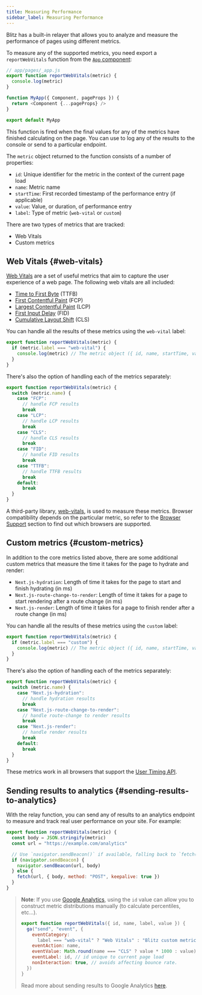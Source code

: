 ```yaml
---
title: Measuring Performance
sidebar_label: Measuring Performance
---
```


Blitz has a built-in relayer that allows you to analyze and measure the
performance of pages using different metrics.

To measure any of the supported metrics, you need export a
`reportWebVitals` function from the [`App` component](./app-component):

```js
// app/pages/_app.js
export function reportWebVitals(metric) {
  console.log(metric)
}

function MyApp({ Component, pageProps }) {
  return <Component {...pageProps} />
}

export default MyApp
```

This function is fired when the final values for any of the metrics have
finished calculating on the page. You can use to log any of the results to
the console or send to a particular endpoint.

The `metric` object returned to the function consists of a number of
properties:

- `id`: Unique identifier for the metric in the context of the current
  page load
- `name`: Metric name
- `startTime`: First recorded timestamp of the performance entry (if
  applicable)
- `value`: Value, or duration, of performance entry
- `label`: Type of metric (`web-vital` or `custom`)

There are two types of metrics that are tracked:

- Web Vitals
- Custom metrics

## Web Vitals {#web-vitals}

[Web Vitals](https://web.dev/vitals/) are a set of useful metrics that aim
to capture the user experience of a web page. The following web vitals are
all included:

- [Time to First Byte](https://developer.mozilla.org/en-US/docs/Glossary/Time_to_first_byte)
  (TTFB)
- [First Contentful Paint](https://developer.mozilla.org/en-US/docs/Glossary/First_contentful_paint)
  (FCP)
- [Largest Contentful Paint](https://web.dev/lcp/) (LCP)
- [First Input Delay](https://web.dev/fid/) (FID)
- [Cumulative Layout Shift](https://web.dev/cls/) (CLS)

You can handle all the results of these metrics using the `web-vital`
label:

```js
export function reportWebVitals(metric) {
  if (metric.label === "web-vital") {
    console.log(metric) // The metric object ({ id, name, startTime, value, label }) is logged to the console
  }
}
```

There's also the option of handling each of the metrics separately:

```js
export function reportWebVitals(metric) {
  switch (metric.name) {
    case "FCP":
      // handle FCP results
      break
    case "LCP":
      // handle LCP results
      break
    case "CLS":
      // handle CLS results
      break
    case "FID":
      // handle FID results
      break
    case "TTFB":
      // handle TTFB results
      break
    default:
      break
  }
}
```

A third-party library,
[web-vitals](https://github.com/GoogleChrome/web-vitals), is used to
measure these metrics. Browser compatibility depends on the particular
metric, so refer to the
[Browser Support](https://github.com/GoogleChrome/web-vitals#browser-support)
section to find out which browsers are supported.

## Custom metrics {#custom-metrics}

In addition to the core metrics listed above, there are some additional
custom metrics that measure the time it takes for the page to hydrate and
render:

- `Next.js-hydration`: Length of time it takes for the page to start and
  finish hydrating (in ms)
- `Next.js-route-change-to-render`: Length of time it takes for a page to
  start rendering after a route change (in ms)
- `Next.js-render`: Length of time it takes for a page to finish render
  after a route change (in ms)

You can handle all the results of these metrics using the `custom` label:

```js
export function reportWebVitals(metric) {
  if (metric.label === "custom") {
    console.log(metric) // The metric object ({ id, name, startTime, value, label }) is logged to the console
  }
}
```

There's also the option of handling each of the metrics separately:

```js
export function reportWebVitals(metric) {
  switch (metric.name) {
    case "Next.js-hydration":
      // handle hydration results
      break
    case "Next.js-route-change-to-render":
      // handle route-change to render results
      break
    case "Next.js-render":
      // handle render results
      break
    default:
      break
  }
}
```

These metrics work in all browsers that support the
[User Timing API](https://caniuse.com/#feat=user-timing).

## Sending results to analytics {#sending-results-to-analytics}

With the relay function, you can send any of results to an analytics
endpoint to measure and track real user performance on your site. For
example:

```js
export function reportWebVitals(metric) {
  const body = JSON.stringify(metric)
  const url = "https://example.com/analytics"

  // Use `navigator.sendBeacon()` if available, falling back to `fetch()`.
  if (navigator.sendBeacon) {
    navigator.sendBeacon(url, body)
  } else {
    fetch(url, { body, method: "POST", keepalive: true })
  }
}
```

> **Note**: If you use
> [Google Analytics](https://analytics.google.com/analytics/web/), using
> the `id` value can allow you to construct metric distributions manually
> (to calculate percentiles, etc...).
>
> ```js
> export function reportWebVitals({ id, name, label, value }) {
>   ga("send", "event", {
>     eventCategory:
>       label === "web-vital" ? "Web Vitals" : "Blitz custom metric",
>     eventAction: name,
>     eventValue: Math.round(name === "CLS" ? value * 1000 : value), // values must be integers
>     eventLabel: id, // id unique to current page load
>     nonInteraction: true, // avoids affecting bounce rate.
>   })
> }
> ```
>
> Read more about sending results to Google Analytics
> [here](https://github.com/GoogleChrome/web-vitals#send-the-results-to-google-analytics).
